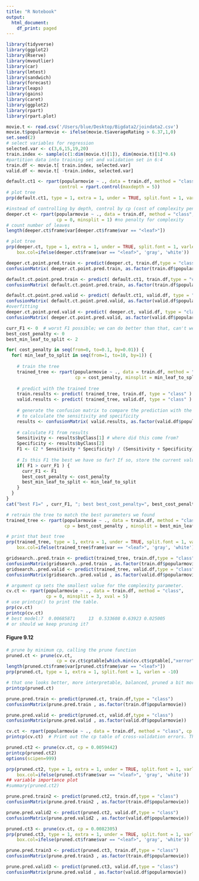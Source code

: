 ```yaml
---
title: "R Notebook"
output:
  html_document:
    df_print: paged
---
```

```r
library(tidyverse) 
library(ggplot2) 
library(Rserve)
library(mvoutlier)
library(car)
library(lmtest)
library(sandwich)
library(forecast)
library(leaps)
library(gains)
library(caret)
library(ggplot2)
library(rpart)
library(rpart.plot)

```


```r
movie.t <- read.csv('/Users/blue/Desktop/Bigdata2/joindata2.csv')
movie.t$popularmovie <- ifelse(movie.t$averageRating > 6.37,1,0)
set.seed(2)
# select variables for regression
selected.var <- c(3,6,15,19,20)   
train.index <- sample(c(1:dim(movie.t)[1]), dim(movie.t)[1]*0.6) 
#partition data into training set and validation set in 6:4
train.df <- movie.t[ train.index, selected.var]
valid.df <- movie.t[ -train.index, selected.var]
```
```r

default.ct1 <- rpart(popularmovie ~ ., data = train.df, method = "class", 
                    control = rpart.control(maxdepth = 5))
# plot tree
prp(default.ct1, type = 1, extra = 1, under = TRUE, split.font = 1, varlen = -10)


```

```r
#instead of controlling by depth, control by cp (cost of complexity penalty)
deeper.ct <- rpart(popularmovie ~ ., data = train.df, method = "class", 
                   cp = 0, minsplit = 1) #no penalty for complexity
# count number of leaves
length(deeper.ct$frame$var[deeper.ct$frame$var == "<leaf>"])

# plot tree
prp(deeper.ct, type = 1, extra = 1, under = TRUE, split.font = 1, varlen = -10, 
    box.col=ifelse(deeper.ct$frame$var == "<leaf>", 'gray', 'white'))  
```
```r
deeper.ct.point.pred.train <- predict(deeper.ct, train.df,type = "class")
confusionMatrix( deeper.ct.point.pred.train, as.factor(train.df$popularmovie))

default.ct.point.pred.train <- predict( default.ct1, train.df,type = "class")
confusionMatrix( default.ct.point.pred.train, as.factor(train.df$popularmovie))

```


```r
default.ct.point.pred.valid <- predict( default.ct1, valid.df, type = "class")
confusionMatrix( default.ct.point.pred.valid, as.factor(valid.df$popularmovie))
#overfitting
deeper.ct.point.pred.valid <- predict( deeper.ct, valid.df, type = "class")
confusionMatrix( deeper.ct.point.pred.valid, as.factor(valid.df$popularmovie) )


```
```r
curr_F1 <- 0  # worst F1 possible; we can do better than that, can't we?
best_cost_penalty <- 0
best_min_leaf_to_split <- 2

for( cost_penalty in seq(from=0, to=0.1, by=0.01)) {
  for( min_leaf_to_split in seq(from=1, to=10, by=1)) {
    
    # train the tree
    trained_tree <- rpart(popularmovie ~ ., data = train.df, method = "class", 
                          cp = cost_penalty, minsplit = min_leaf_to_split)
    
    # predict with the trained tree
    train.results <- predict( trained_tree, train.df, type = "class" )
    valid.results <- predict( trained_tree, valid.df, type = "class" )  
    
    # generate the confusion matrix to compare the prediction with the actual value of Personal Loan acceptance (0/1), 
    # to calculate the sensitivity and specificity
    results <- confusionMatrix( valid.results, as.factor(valid.df$popularmovie) )
    
    # calculate F1 from results
    Sensitivity <- results$byClass[1] # where did this come from?
    Specificity <- results$byClass[2] 
    F1 <- (2 * Sensitivity * Specificity) / (Sensitivity + Specificity)
    
    # Is this F1 the best we have so far? If so, store the current values:
    if( F1 > curr_F1 ) {
      curr_F1 <- F1
      best_cost_penalty <- cost_penalty
      best_min_leaf_to_split <- min_leaf_to_split
    }
  }
}
cat("best F1=" , curr_F1, "; best best_cost_penalty=", best_cost_penalty, "; best_min_leaf_to_split=", best_min_leaf_to_split)

# retrain the tree to match the best parameters we found  
trained_tree <- rpart(popularmovie ~ ., data = train.df, method = "class", 
                      cp = best_cost_penalty , minsplit = best_min_leaf_to_split )  # change the original parameters

# print that best tree 
prp(trained_tree, type = 1, extra = 1, under = TRUE, split.font = 1, varlen = -10, 
    box.col=ifelse(trained_tree$frame$var == "<leaf>", 'gray', 'white'))  

```
```r
gridsearch..pred.train <- predict(trained_tree, train.df,type = "class")
confusionMatrix(gridsearch..pred.train , as.factor(train.df$popularmovie))
gridsearch..pred.valid <- predict(trained_tree, valid.df,type = "class")
confusionMatrix(gridsearch..pred.valid , as.factor(valid.df$popularmovie))
```

```r
# argument cp sets the smallest value for the complexity parameter.
cv.ct <- rpart(popularmovie ~ ., data = train.df, method = "class", 
               cp = 0, minsplit = 3, xval = 5)
# use printcp() to print the table. 
prp(cv.ct)
printcp(cv.ct)
# best model:7  0.00685871     13  0.533608 0.63923 0.025005
# or should we keep pruning it?
```

#### Figure 9.12
```r
# prune by minimum cp, calling the prune function
pruned.ct <- prune(cv.ct, 
                   cp = cv.ct$cptable[which.min(cv.ct$cptable[,"xerror"]),"CP"])
length(pruned.ct$frame$var[pruned.ct$frame$var == "<leaf>"])
prp(pruned.ct, type = 1, extra = 1, split.font = 1, varlen = -10)  

# that one looks better, more interpretable, balanced, pruned a bit more
printcp(pruned.ct)
```
```r
prune.pred.train <- predict(pruned.ct, train.df,type = "class")
confusionMatrix(prune.pred.train , as.factor(train.df$popularmovie))

prune.pred.valid <- predict(pruned.ct, valid.df,type = "class")
confusionMatrix(prune.pred.valid , as.factor(valid.df$popularmovie))
```
```r
cv.ct <- rpart(popularmovie ~ ., data = train.df, method = "class", cp = 0.001, minsplit = 1, xval = 5)  # minsplit is the minimum number of observations in a node for a split to be attempted. xval is number K of folds in a K-fold cross-validation.
printcp(cv.ct)  # Print out the cp table of cross-validation errors. The R-squared for a regression tree is 1 minus rel error. xerror (or relative cross-validation error where "x" stands for "cross") is a scaled version of overall average of the 5 out-of-sample errors across the 5 folds.
```

```r
pruned.ct2 <- prune(cv.ct, cp = 0.0059442)
printcp(pruned.ct2)
options(scipen=999)

prp(pruned.ct2, type = 1, extra = 1, under = TRUE, split.font = 1, varlen = -10, digits=-3,
    box.col=ifelse(pruned.ct$frame$var == "<leaf>", 'gray', 'white')) 
## variable importance plot
#summary(pruned.ct2)

```
```r
prune.pred.train2 <- predict(pruned.ct2, train.df,type = "class")
confusionMatrix(prune.pred.train2 , as.factor(train.df$popularmovie))

prune.pred.valid2 <- predict(pruned.ct2, valid.df,type = "class")
confusionMatrix(prune.pred.valid2 , as.factor(valid.df$popularmovie))
```

```r
pruned.ct3 <- prune(cv.ct, cp = 0.0082305)
prp(pruned.ct3, type = 1, extra = 1, under = TRUE, split.font = 1, varlen = -10, 
    box.col=ifelse(pruned.ct$frame$var == "<leaf>", 'gray', 'white')) 
```
```r
prune.pred.train3 <- predict(pruned.ct3, train.df,type = "class")
confusionMatrix(prune.pred.train3 , as.factor(train.df$popularmovie))

prune.pred.valid3 <- predict(pruned.ct3, valid.df,type = "class")
confusionMatrix(prune.pred.valid , as.factor(valid.df$popularmovie))


```
